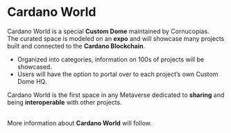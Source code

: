 # Cardano World  

Cardano World is a special **Custom Dome** maintained by Cornucopias.  
The curated space is modeled on an **expo** and will showcase many projects built and connected to the **Cardano Blockchain**.  

<ul className="styled-list">
  <li>Organized into categories, information on 100s of projects will be showcased.</li>
  <li>Users will have the option to portal over to each project’s own Custom Dome HQ.</li>
</ul>  

<div className="note-box success">
  Cardano World is the first space in any Metaverse dedicated to <b>sharing</b> and being <b>interoperable</b> with other projects.
</div>  

</br>

<p>More information about <b>Cardano World</b> will follow.</p>
